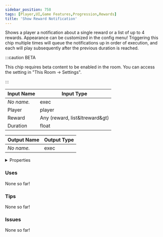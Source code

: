 ```yaml
---
sidebar_position: 758
tags: [Player,UI,Game Features,Progression,Rewards]
title: 'Show Reward Notification'
---
```


Shows a player a notification about a single reward or a list of up to 4 rewards. Appearance can be customized in the config menu! Triggering this chip multiple times will queue the notifications up in order of execution, and each will play subsequently after the previous duration is reached.

:::caution BETA

This chip requires beta content to be enabled in the room. You can access the setting in "This Room -> Settings".

:::

<IChip uuid="3d713e71-2729-4819-819c-bcbe6fb8d400"/>

| Input Name | Input Type |
|-----------|-----------|
| *No name.* | exec |
| Player | player |
| Reward | Any (reward, list&ltreward&gt) |
| Duration | float |

| Output Name | Output Type |
|-----------|-----------|
| *No name.* | exec |


<details>
  <summary>Properties</summary>
  <div>
    <div>
    <table>
      <thead>
        <tr>
          <th>Is beta required?</th>
          <th>Yes</th>
        </tr>
        <tr>
          <th>Is this chip a trolling risk?</th>
          <th>No</th>
        </tr>
        <tr>
          <th>Is this chip a role assignment risk?</th>
          <th>No</th>
        </tr>
        <tr>
          <th>Chip UUID</th>
          <th>3d713e71-2729-4819-819c-bcbe6fb8d400</th>
        </tr>
        <tr>
          <th>Room availability</th>
          <th>Available everywhere</th>
        </tr>
      </thead>
    </table>
    </div>
  </div>
</details>

### Uses

None so far!

### Tips

None so far!

### Issues

None so far!